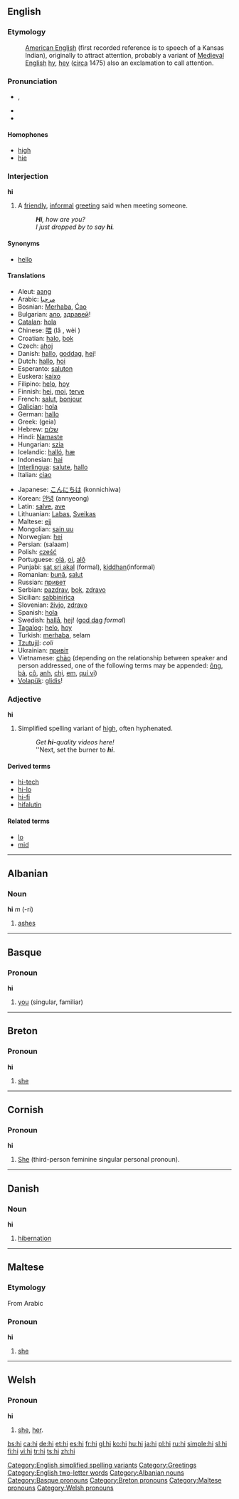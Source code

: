 {{see|HI}}
==English==

===Etymology===
:[[American English]] (first recorded reference is to speech of a Kansas Indian), originally to attract attention, probably a variant of [[Medieval English]] [[hy]], [[hey]] ([[circa]] 1475) also an exclamation to call attention.

===Pronunciation===
*{{IPA|/haɪ/}}, {{SAMPA|/haI/}}
*{{audio|en-us-hi.ogg|Audio (US)}}
*{{rhymes|aɪ}}

====Homophones====
*[[high]]
*[[hie]]

===Interjection===
{{wikipedia}}
'''hi'''

# A [[friendly]], [[informal]] [[greeting]] said when meeting someone.
#: '''''Hi''', how are you?''
#: ''I just dropped by to say '''hi'''.''

====Synonyms====
* {{italbrac-colon|friendly informal greeting}} [[hello]]

====Translations====
{{top}}
*Aleut: [[aang]]
*Arabic: [[مرحبا]]
*Bosnian: [[Merhaba]], [[Ciao|Ćao]]
*Bulgarian: [[ало]], [[здравей]]!
*[[Catalan]]: [[hola]]
*Chinese: [[喂]] (lǎ , wèi )
*Croatian: [[halo]], [[bok]]
*Czech: [[ahoj]]
*Danish: [[hallo]], [[goddag]], [[hej]]!
*Dutch: [[hallo]], [[hoi]]
*Esperanto: [[saluton]]
*Euskera: [[kaixo]]
*Filipino: [[helo]], [[hoy]]
*Finnish: [[hei]], [[moi]], [[terve]]
*French: [[salut]], [[bonjour]]
*[[Galician]]: [[hola]]
*German: [[hallo]]
*Greek: {{t|el|γεια||}} (geia)
*Hebrew: [[שלום]]
*Hindi: [[Namaste]]
*Hungarian: [[szia]]
*Icelandic: [[halló]], [[hæ]]
*Indonesian: [[hai]]
*[[Interlingua]]: [[salute]], [[hallo]]
*Italian: [[ciao]]
{{mid}}
*Japanese: [[こんにちは]] (konnichiwa)
*Korean: [[안녕]] (annyeong)
*Latin: [[salve]], [[ave]]
*Lithuanian: [[Labas]], [[Sveikas]]
*Maltese: [[ejj]]
*Mongolian: [[sain uu]]
*Norwegian: [[hei]]
*Persian: {{FAchar|[[سلام]]}} (salaam)
*Polish: [[cześć]]
*Portuguese: [[olá]], [[oi]], [[alô]]
*Punjabi: [[sat sri akal]] (formal), [[kiddhan]](informal)
*Romanian: [[bună]], [[salut]]
*Russian: [[привет]]
*Serbian: [[pazdrav]], [[bok]], [[zdravo]]
*Sicilian: [[sabbinirìca]]
*Slovenian: [[živjo]], [[zdravo]]
*Spanish: [[hola]]
*Swedish: [[hallå]], [[hej]]! ([[god dag]] ''formal'')
*[[Tagalog]]: [[helo]], [[hoy]]
*Turkish: [[merhaba]], selam
*[[Tzutujil]]: ''coli''
*Ukrainian: [[привiт]]
*Vietnamese: [[chào]] (depending on the relationship between speaker and person addressed, one of the following terms may be appended: [[ông]], [[bà#Vietnamese|bà]], [[cô#Vietnamese|cô]], [[anh#Vietnamese|anh]], [[chị]], [[em#Vietnamese|em]], [[quí vị]])
*[[Volapük]]: [[glidis]]!
{{bottom}}

===Adjective===
'''hi'''

# {{informal}} Simplified spelling variant of [[high]], often hyphenated.
#: ''Get '''hi-'''quality videos here!''
#: ''Next, set the burner to '''''hi'''''.

====Derived terms====
* [[hi-tech]]
* [[hi-lo]]
* [[hi-fi]]
* [[hifalutin]]

====Related terms====
* [[lo]]
* [[mid]]

[[Category:English simplified spelling variants]]
[[Category:Greetings]]
[[Category:English two-letter words]]

----

==Albanian==

===Noun===
'''hi''' ''m'' (-ri)

# [[ashes]]

[[Category:Albanian nouns]]

----

==Basque==

===Pronoun===
'''hi'''

# [[you]] (singular, familiar)

[[Category:Basque pronouns]]

----

==Breton==

===Pronoun===
'''hi'''

# [[she]]

[[Category:Breton pronouns]]

----

==Cornish==

===Pronoun===
'''hi'''

# [[she|She]] (third-person feminine singular personal pronoun).

----

==Danish==

===Noun===
'''hi'''

# [[hibernation]]

----

==Maltese==

===Etymology===
From Arabic

===Pronoun===
'''hi'''

# [[she]]

[[Category:Maltese pronouns]]

----

==Welsh==

===Pronoun===
'''hi'''

# [[she]], [[her]].

[[Category:Welsh pronouns]]

[[bs:hi]]
[[ca:hi]]
[[de:hi]]
[[et:hi]]
[[es:hi]]
[[fr:hi]]
[[gl:hi]]
[[ko:hi]]
[[hu:hi]]
[[ja:hi]]
[[pl:hi]]
[[ru:hi]]
[[simple:hi]]
[[sl:hi]]
[[fi:hi]]
[[vi:hi]]
[[tr:hi]]
[[ts:hi]]
[[zh:hi]]